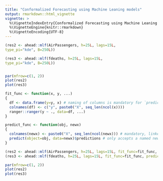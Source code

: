 ```yaml
---
title: "Conformalized Forecasting using Machine Leaning models"
output: rmarkdown::html_vignette
vignette: >
  %\VignetteIndexEntry{Conformalized Forecasting using Machine Leaning models}
  %\VignetteEngine{knitr::rmarkdown}
  %\VignetteEncoding{UTF-8}
---
```


```r

(res2 <- ahead::mlf(AirPassengers, h=25L, lags=15L, 
type_pi="kde", B=250L))

(res3 <- ahead::mlf(fdeaths, h=25L, lags=15L, 
type_pi="kde", B=250L))


par(mfrow=c(1, 2))
plot(res2)
plot(res3)
```


```r
fit_func <- function(x, y, ...)
{
  df <- data.frame(y=y, x) # naming of columns is mandatory for `predict`
  colnames(df) <- c("y", paste0("X", seq_len(ncol(x))))
  ranger::ranger(y ~ ., data=df, ...)
}

predict_func <- function(obj, newx)
{
  colnames(newx) <- paste0("X", seq_len(ncol(newx))) # mandatory, linked to df in fit_func
  predict(object=obj, data=newx)$predictions # only accepts a named newx
}

(res2 <- ahead::mlf(AirPassengers, h=25L, lags=15L, fit_func=fit_func, predict_func=predict_func, type_pi="kde", B=250L))
(res3 <- ahead::mlf(fdeaths, h=25L, lags=15L, fit_func=fit_func, predict_func=predict_func, type_pi="kde", B=250L))

par(mfrow=c(1, 2))
plot(res2)
plot(res3)
```